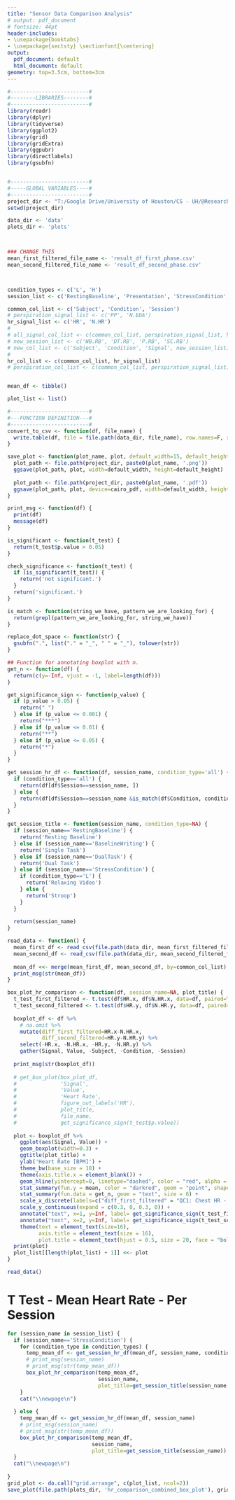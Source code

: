 ```yaml
---
title: "Sensor Data Comparison Analysis"
# output: pdf_document 
# fontsize: 44pt
header-includes:
- \usepackage{booktabs}
- \usepackage{sectsty} \sectionfont{\centering}
output:
  pdf_document: default
  html_document: default
geometry: top=3.5cm, bottom=3cm
---
```



```r

#-------------------------#
#--------LIBRARIES--------#
#-------------------------#
library(readr)
library(dplyr)
library(tidyverse)
library(ggplot2)
library(grid)
library(gridExtra)
library(ggpubr) 
library(directlabels)
library(gsubfn)


#-------------------------#
#-----GLOBAL VARIABLES----#
#-------------------------#
project_dir <- "T:/Google Drive/University of Houston/CS - UH/@Research - CPL/@Projects/NsfStressDataCuration/nsf-data-paper-scripts"
setwd(project_dir)

data_dir <- 'data'
plots_dir <- 'plots'



### CHANGE THIS
mean_first_filtered_file_name <- 'result_df_first_phase.csv'
mean_second_filtered_file_name <- 'result_df_second_phase.csv'



condition_types <- c('L', 'H')
session_list <- c('RestingBaseline', 'Presentation', 'StressCondition', 'BaselineWriting', 'DualTask')

common_col_list <- c('Subject', 'Condition', 'Session')
# perspiration_signal_list <- c('PP', 'N.EDA')
hr_signal_list <- c('HR', 'N.HR')
# 
# all_signal_col_list <- c(common_col_list, perspiration_signal_list, hr_signal_list)
# new_session_list <- c('WB.RB', 'DT.RB', 'P.RB', 'SC.RB')
# new_col_list <- c('Subject', 'Condition', 'Signal', new_session_list)
# 
hr_col_list <- c(common_col_list, hr_signal_list)
# perspiration_col_list <- c(common_col_list, perspiration_signal_list)


mean_df <- tibble()

plot_list <- list()

#-------------------------#
#---FUNCTION DEFINITION---#
#-------------------------#
convert_to_csv <- function(df, file_name) {
  write.table(df, file = file.path(data_dir, file_name), row.names=F, sep = ',')
}

save_plot <- function(plot_name, plot, default_width=15, default_height=10) {
  plot_path <- file.path(project_dir, paste0(plot_name, '.png'))
  ggsave(plot_path, plot, width=default_width, height=default_height)
  
  plot_path <- file.path(project_dir, paste0(plot_name, '.pdf'))
  ggsave(plot_path, plot, device=cairo_pdf, width=default_width, height=default_height)
}

print_msg <- function(df) {
  print(df)
  message(df)
}

is_significant <- function(t_test) {
  return(t_test$p.value > 0.05)
}

check_significance <- function(t_test) {
  if (is_significant(t_test)) {
    return('not significant.')
  }
  return('significant.')
}

is_match <- function(string_we_have, pattern_we_are_looking_for) { 
  return(grepl(pattern_we_are_looking_for, string_we_have)) 
} 

replace_dot_space <- function(str) {
  gsubfn(".", list("." = "_", " " = "_"), tolower(str))
}

## Function for annotating boxplot with n.
get_n <- function(df) { 
  return(c(y=-Inf, vjust = -1, label=length(df))) 
}

get_significance_sign <- function(p_value) { 
  if (p_value > 0.05) { 
    return(" ") 
  } else if (p_value <= 0.001) { 
    return("***") 
  } else if (p_value <= 0.01) { 
    return("**") 
  } else if (p_value <= 0.05) { 
    return("*") 
  } 
} 

get_session_hr_df <- function(df, session_name, condition_type='all') {
  if (condition_type=='all') {
    return(df[df$Session==session_name, ])
  } else {
    return(df[df$Session==session_name &is_match(df$Condition, condition_type), ])
  }
}

get_session_title <- function(session_name, condition_type=NA) {
  if (session_name=='RestingBaseline') {
    return('Resting Baseline')
  } else if (session_name=='BaselineWriting') {
    return('Single Task')
  } else if (session_name=='DualTask') {
    return('Dual Task')
  } else if (session_name=='StressCondition') {
    if (condition_type=='L') {
      return('Relaxing Video')
    } else {
      return('Stroop')
    }
  } 
  
  return(session_name)
}

read_data <- function() {
  mean_first_df <- read_csv(file.path(data_dir, mean_first_filtered_file_name))[, hr_col_list]
  mean_second_df <- read_csv(file.path(data_dir, mean_second_filtered_file_name))[, hr_col_list]
  
  mean_df <<- merge(mean_first_df, mean_second_df, by=common_col_list)
  print_msg(str(mean_df))
}

box_plot_hr_comparison <- function(df, session_name=NA, plot_title) {
  t_test_first_filtered <- t.test(df$HR.x, df$N.HR.x, data=df, paired=T)
  t_test_second_filtered <- t.test(df$HR.y, df$N.HR.y, data=df, paired=T)
  
  boxplot_df <- df %>% 
    # na.omit %>% 
    mutate(diff_first_filtered=HR.x-N.HR.x,
           diff_second_filtered=HR.y-N.HR.y) %>% 
    select(-HR.x, -N.HR.x, -HR.y, -N.HR.y) %>% 
    gather(Signal, Value, -Subject, -Condition, -Session)
  
  print_msg(str(boxplot_df))
  
  # get_box_plot(box_plot_df, 
  #              'Signal', 
  #              'Value', 
  #              'Heart Rate', 
  #              figure_out_labels('HR'), 
  #              plot_title, 
  #              file_name,
  #              get_significance_sign(t_test$p.value))
  
  plot <- boxplot_df %>%
    ggplot(aes(Signal, Value)) +
    geom_boxplot(width=0.3) +
    ggtitle(plot_title) +
    ylab('Heart Rate [BPM]') +
    theme_bw(base_size = 18) + 
    theme(axis.title.x = element_blank()) +
    geom_hline(yintercept=0, linetype="dashed", color = "red", alpha = 0.6, size=1) + 
    stat_summary(fun.y = mean, color = "darkred", geom = "point", shape = 3, size = 4, show_guide = FALSE) +
    stat_summary(fun.data = get_n, geom = "text", size = 6) +
    scale_x_discrete(labels=c("diff_first_filtered" = "QC1: Chest HR - Wrist HR", "diff_second_filtered" = "QC2: Chest HR - Wrist HR")) +
    scale_y_continuous(expand = c(0.3, 0, 0.3, 0)) +
    annotate("text", x=1, y=Inf, label= get_significance_sign(t_test_first_filtered$p.value), vjust = 1.2, size = 10) +
    annotate("text", x=2, y=Inf, label= get_significance_sign(t_test_second_filtered$p.value), vjust = 1.2, size = 10) +
    theme(text = element_text(size=16),
          axis.title = element_text(size = 16),
          plot.title = element_text(hjust = 0.5, size = 20, face = "bold")) 
  print(plot)
  plot_list[[length(plot_list) + 1]] <<- plot
}
``` 



```r
read_data()
```


\newpage
# T Test - Mean Heart Rate - Per Session
\newpage
```r
for (session_name in session_list) {
  if (session_name=='StressCondition') {
    for (condition_type in condition_types) {
      temp_mean_df <- get_session_hr_df(mean_df, session_name, condition_type)
      # print_msg(session_name)
      # print_msg(str(temp_mean_df))
      box_plot_hr_comparison(temp_mean_df, 
                             session_name,
                             plot_title=get_session_title(session_name, condition_type))
    }
    cat("\\newpage\n")
    
  } else {
    temp_mean_df <- get_session_hr_df(mean_df, session_name)
    # print_msg(session_name)
    # print_msg(str(temp_mean_df))
    box_plot_hr_comparison(temp_mean_df, 
                           session_name,
                           plot_title=get_session_title(session_name))
  }
  cat("\\newpage\n")
  
}
grid_plot <- do.call("grid.arrange", c(plot_list, ncol=2))
save_plot(file.path(plots_dir, 'hr_comparison_combined_box_plot'), grid_plot)
```